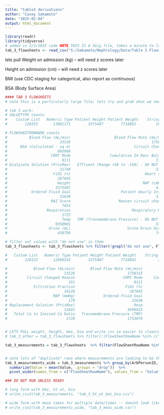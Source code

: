 ```yaml
---
title: "table3 derivations"
author: "Casey Sakamoto"
date: "2025-02-04"
output: html_document
---
```


```r
library(readr)
library(tidyverse)
# added in 2/3/2025 code NOTE THIS IS A 3Gig file, takes a minute to lood onto machine, lambda maybe needed
tab_3_flowsheets <- read_csv("S:/Sakamoto/Nephrology/Data/Table 3 Flowsheets Table.csv")
```

lets pull 
Weight on admission (kg) -- will need z scores later

Height on admission (cm) -- will need z scores later

BMI (use CDC staging for categorical, also report as continuous)

BSA (Body Surface Area)

```r
#### TAB 3 FLOWSHEETS
# note this is a particularly large file; lets try and grab what we need and filter down to reduce comp times etc

# tab 3 work: 
# VALUETYPE counts
#    Custom List   Numeric Type Patient Height Patient Weight    String Type    Temperature 
#        120325       13081171        3375407        7718862         167131        9350901 

# FLOWSHEETROWNAME counts
#          Blood Flow (mL/min)                    Blood Flow Rate (mL/min)                                         BMI                                         BSA 
#                        33526                                     1758325                                     1073755                                     1904763 
#      BSA (Calculated - sq m)                             Circuit Changed                      Circuit Changed Reason CRRT Filter (Range 100 to 250) - DO NOT USE 
#                       805906                                         243                                         191                                       34936 
#                    CRRT Mode                  Cumulative 24 Hour Balance                        Delta P - DO NOT USE                           Dialysate (mL/hr) 
#                         8111                                       31401                                       33239                                       33582 
# Dialysate Solution (PrisMax)   Effluent (Range +50 to -150) - DO NOT USE                                 Filter Type                         Filtration Fraction 
#                        31748                                       33743                                       18635                                       34228 
#                     FiO2 (%)                                  Heart rate                                  Heart Rate                     Heart Rate (DO NOT USE) 
#                       287665                                         173                                       29998                                        2845 
#                       Height                                 MAP (cmH2O)                                  MAP (mmHg)                  Old Do Not Use Stool in mL 
#                      3375407                                       41871                                         179                                         537 
#           Ordered Fluid Goal                       Patient Hourly Intake                                 PRBC Volume                   PRBCs Volume (Do Not Use) 
#                        31638                                       31478                                          38                                       67103 
#                    RAI Score                      Reason circuit changed              Replacement Solution (PrisMax)                                        Resp 
#                         7455                                           8                                       31691                                     4598025 
#                  Respiration                            Respiratory Rate       Return (Range 50 to 150) - DO NOT USE                                  Stool (mL) 
#                         1725                                         419                                       34941                                       54369 
#                         Temp   TMP (Transmembrane Pressure) - DO NOT USE                Total Ca to Ionized Ca Ratio                Transmembrane Pressure (TMP) 
#                      9350901                                       33237                                        2728                                     1753076 
#                   Urine (mL)                          Urine Drain Output                                      Weight                       zz MAP Old do not use 
#                       438799                                       74790                                     7718862                                        7507 

# filter out values with "do not use" in them
tab_3_flowsheets <- tab_3_flowsheets %>% filter(!grepl("do not use", FlowSheetRowName, ignore.case = TRUE))

#   Custom List   Numeric Type Patient Height Patient Weight    String Type    Temperature 
#        120325       12968243        3375407        7718862          31971        9350901 

#            Blood Flow (mL/min)       Blood Flow Rate (mL/min)                            BMI                            BSA        BSA (Calculated - sq m)                Circuit Changed 
#                          33526                        1758325                        1073755                        1904763                         805906                            243 
#         Circuit Changed Reason                      CRRT Mode     Cumulative 24 Hour Balance              Dialysate (mL/hr)   Dialysate Solution (PrisMax)                    Filter Type 
#                            191                           8111                          31401                          33582                          31748                          18635 
#            Filtration Fraction                       FiO2 (%)                     Heart rate                     Heart Rate                         Height                    MAP (cmH2O) 
#                          34228                         287665                            173                          29998                        3375407                          41871 
#                     MAP (mmHg)             Ordered Fluid Goal          Patient Hourly Intake                    PRBC Volume                      RAI Score         Reason circuit changed 
#                            179                          31638                          31478                             38                           7455                              8 
# Replacement Solution (PrisMax)                           Resp                    Respiration               Respiratory Rate                     Stool (mL)                           Temp 
#                          31691                        4598025                           1725                            419                          54369                        9350901 
#   Total Ca to Ionized Ca Ratio   Transmembrane Pressure (TMP)                     Urine (mL)             Urine Drain Output                         Weight 
#                           2728                        1753076                         438799                          74790                        7718862 


# LETS PULL weight, height, bmi, bsa and write csv so easier to clean/work with on work laptop
# tab_3_other = tab_3_flowsheets %>% filter(!(FlowSheetRowName %in% c("BMI", "BSA","Height","Weight")))

tab_3_measurements = tab_3_flowsheets  %>% filter(FlowSheetRowName %in% c("BMI", "BSA","Height","Weight"))


# note lots of "duplicate" rows where measurements are looking to be the same, but different timevalues (ie same date same weight, two different time values)
tab_3_measurements_wide = tab_3_measurements %>% group_by(ArbPersonID, DaysFromDOBtoValue, FlowSheetRowName) %>% 
  summarize(Value = mean(Value, .groups = "drop"))  %>%
  pivot_wider(names_from = c("FlowSheetRowName"), values_from = "Value", values_fn = mean)

```

```r
### DO NOT RUN UNLESS READY

# long form with bmi, ht wt, bsa
# write_csv2(tab_3_measurements, "tab_3_ht_wt_bmi_bsa.csv")

# wide form with mean taken for multiple date/times -- doesnt look like this changes any values at cursory glance of first ~ 5 values where this wouuld occur
# write_csv2(tab_3_measurements_wide, "tab_3_meas_wide.csv")

```